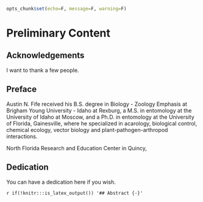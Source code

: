 ```{r setup, include=FALSE, echo=F}
opts_chunk$set(echo=F, message=F, warning=F)
```


# Preliminary Content {-}

## Acknowledgements {-}

I want to thank a few people.

## Preface {-}

Austin N. Fife received his B.S. degree in Biology - Zoology Emphasis at Brigham Young University - Idaho at Rexburg, a M.S. in entomology at the University of Idaho at Moscow, and a Ph.D. in entomology at the University of Florida, Gainesville, where he specialized in acarology, biological control, chemical ecology, vector biology and plant-pathogen-arthropod interactions. 

North Florida Research and Education Center in Quincy,

## Dedication {-}

You can have a dedication here if you wish. 

`r if(!knitr:::is_latex_output()) '## Abstract {-}'`
